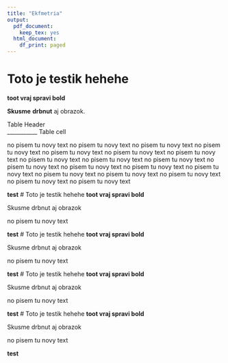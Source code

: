 ```yaml
---
title: "Ekfmetria"
output:
  pdf_document:
    keep_tex: yes
  html_document:
    df_print: paged
---
```




# Toto je testik hehehe
**toot vraj spravi bold**

**Skusme** __drbnut__ aj obrazok.  

Table Header  
___________
Table cell


no pisem tu novy text no pisem tu novy text no pisem tu novy text no pisem tu novy text no pisem tu novy text no pisem tu novy text no pisem tu novy text no pisem tu novy text no pisem tu novy text no pisem tu novy text no pisem tu novy text no pisem tu novy text no pisem tu novy text no pisem tu novy text no pisem tu novy text no pisem tu novy text no pisem tu novy text no pisem tu novy text no pisem tu novy text 


__test__
# Toto je testik hehehe
**toot vraj spravi bold**

Skusme drbnut aj obrazok

no pisem tu novy text


__test__
# Toto je testik hehehe
**toot vraj spravi bold**

Skusme drbnut aj obrazok

no pisem tu novy text


__test__
# Toto je testik hehehe
**toot vraj spravi bold**

Skusme drbnut aj obrazok

no pisem tu novy text


__test__
# Toto je testik hehehe
**toot vraj spravi bold**

Skusme drbnut aj obrazok

no pisem tu novy text


__test__